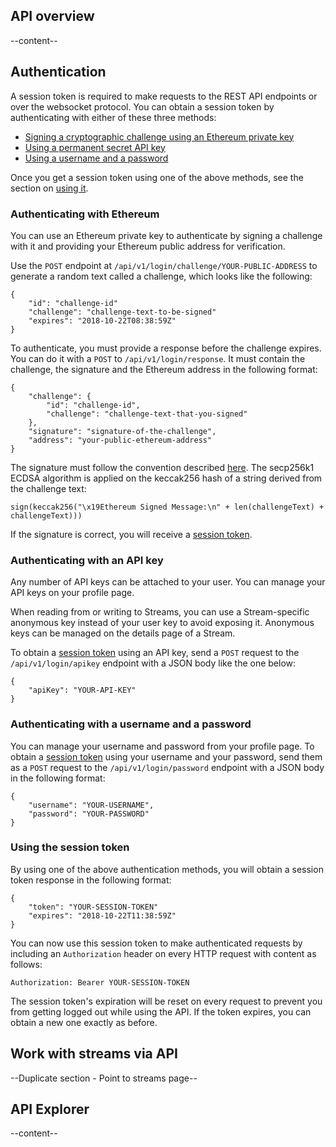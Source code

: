 

<ScrollableAnchor id="api-overview"><div>

## API overview
--content--

</div></ScrollableAnchor>

<ScrollableAnchor id="authentication"><div>

## Authentication

A session token is required to make requests to the REST API endpoints or over the websocket protocol. You can obtain a session token by authenticating with either of these three methods:
- [Signing a cryptographic challenge using an Ethereum private key](#challenge)
- [Using a permanent secret API key](#api-key)
- [Using a username and a password](#username-password)

Once you get a session token using one of the above methods, see the section on [using it](#session-token).

<a name="challenge"></a>
### Authenticating with Ethereum

You can use an Ethereum private key to authenticate by signing a challenge with it and providing your Ethereum public address for verification.

Use the `POST` endpoint at `/api/v1/login/challenge/YOUR-PUBLIC-ADDRESS` to generate a random text called a challenge, which looks like the following: 

```
{
    "id": "challenge-id"
    "challenge": "challenge-text-to-be-signed"
    "expires": "2018-10-22T08:38:59Z"
}
```

To authenticate, you must provide a response before the challenge expires. You can do it with a `POST` to `/api/v1/login/response`. It must contain the challenge, the signature and the Ethereum address in the following format:

```
{
    "challenge": {
	    "id": "challenge-id",
	    "challenge": "challenge-text-that-you-signed"
    },
    "signature": "signature-of-the-challenge",
    "address": "your-public-ethereum-address"
}
```

The signature must follow the convention described [here](https://github.com/ethereum/EIPs/blob/master/EIPS/eip-712.md). The secp256k1 ECDSA algorithm is applied on the keccak256 hash of a string derived from the challenge text:

`sign(keccak256("\x19Ethereum Signed Message:\n" + len(challengeText) + challengeText)))`

If the signature is correct, you will receive a [session token](#session-token).

<a name="api-key"></a>
### Authenticating with an API key

Any number of API keys can be attached to your user. You can manage your API keys on your profile page.

When reading from or writing to Streams, you can use a Stream-specific anonymous key instead of your user key to avoid exposing it. Anonymous keys can be managed on the details page of a Stream.

To obtain a [session token](#session-token) using an API key, send a `POST` request to the `/api/v1/login/apikey` endpoint with a JSON body like the one below:

```
{
    "apiKey": "YOUR-API-KEY"
}
``` 
<a name="username-password"></a>
### Authenticating with a username and a password

You can manage your username and password from your profile page. To obtain a [session token](#session-token) using your username and your password, send them as a `POST` request to the `/api/v1/login/password` endpoint with a JSON body in the following format:

```
{
	"username": "YOUR-USERNAME",
	"password": "YOUR-PASSWORD"
}
```

<a name="session-token"></a>
### Using the session token

By using one of the above authentication methods, you will obtain a session token response in the following format: 

```
{
    "token": "YOUR-SESSION-TOKEN"
    "expires": "2018-10-22T11:38:59Z"
}
```

You can now use this session token to make authenticated requests by including an `Authorization` header on every HTTP request with content as follows:

`Authorization: Bearer YOUR-SESSION-TOKEN`

The session token's expiration will be reset on every request to prevent you from getting logged out while using the API. If the token expires, you can obtain a new one exactly as before.

</div></ScrollableAnchor>

<ScrollableAnchor id="work-with-streams-via-api"><div>

## Work with streams via API
--Duplicate section - Point to streams page--

</div></ScrollableAnchor>

<ScrollableAnchor id="api-explorer"><div>

## API Explorer
--content--

</div></ScrollableAnchor>
